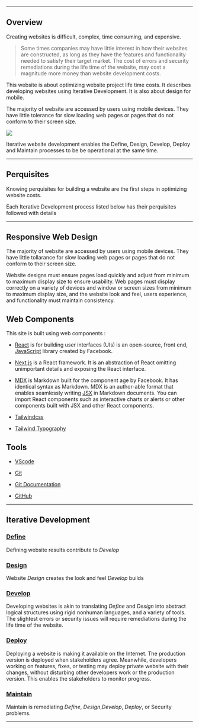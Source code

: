 
---

## Overview

Creating websites is difficult, complex, time consuming, and expensive.

> Some times companies may have little interest in how their websites are constructed, as long as they have the features and functionality needed to satisfy their target market. The cost of errors and security remediations during the life time of the website, may cost a magnitude more money than website development costs.

This website is about optimizing website project life time costs. It describes developing websites using Iterative Development. It is also about design for mobile.

The majority of website are accessed by users using mobile devices. They have little tolerance for slow loading web pages or pages that do not conform to their screen size.





<Image src="/IterativeDev.png" width={455} height={455} />

Iterative website development enables the Define, Design, Develop, Deploy and Maintain processes to be be operational at the same time.

---

## Perquisites

Knowing  perquisites for building a website are the first steps in optimizing website costs. 

Each Iterative Development process listed below has their perquisites  followed with details

---

## Responsive Web Design

The majority of website are accessed by users using mobile devices. They have little tollarance for slow loading web pages or pages that do not conform to their screen size.

Website designs must ensure pages load quickly and adjust from minimum to maximum display size to ensure usability. Web pages must display correctly on a variety of devices and window or screen sizes from minimum to maximum display size, and the website look and feel, users experience, and functionality must maintain consistency.

## Web Components
 
This site is built using web components :

- [React](https://reactjs.org/) is for building user interfaces (UIs) is an open-source, front end, [JavaScript](https://developer.mozilla.org/en-US/docs/Web/JavaScript) library created by Facebook. 

- [Next.js](https://nextjs.org) is a React framework.  It is an abstraction of React omitting unimportant details and exposing the React interface.

- [MDX](https://mdxjs.com) is Markdown built for the component age by Facebook. It has identical syntax as Markdown. MDX is an author-able format that enables seamlessly writing [JSX](https://reactjs.org/docs/introducing-jsx.html) in Markdown documents. You can import React components such as interactive charts or alerts or other components built with JSX and other React components.


- [Tailwindcss](https://tailwindcss.com)

- [Tailwind Typography](https://github.com/tailwindlabs/tailwindcss-typography)


## Tools

- [VScode](https://code.visualstudio.com)

- [Git](https://git-scm.com)

- [Git Documentation](https://git-scm.com/doc)

- [GitHub](https://github.com)


---

## Iterative Development

### [Define](Define/define)

Defining website results contribute to *Develop*


### [Design](Design/design)

Website *Design* creates the look and feel *Develop* builds 


### [Develop](Develop/develop)

Developing websites is akin to translating *Define* and *Design* into abstract logical structures using rigid nonhuman languages, and a variety of tools. The slightest errors or security issues will require remediations during the life time of the website.


### [Deploy](Deploy/deploy)

Deploying a website is making it available on the Internet. The production version is deployed when stakeholders agree. Meanwhile, developers working on features, fixes, or testing may deploy private website with their changes, without disturbing other developers work or the production version. This enables the stakeholders to monitor progress.


### [Maintain](Maintain/maintain)

Maintain is remediating *Define*, *Design*,*Develop*, *Deploy*, or Security problems.

---
